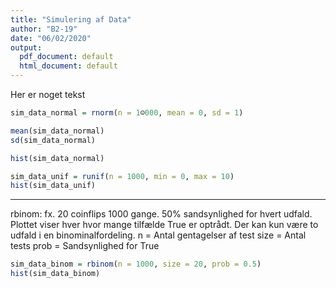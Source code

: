 ```yaml
---
title: "Simulering af Data"
author: "B2-19"
date: "06/02/2020"
output:
  pdf_document: default
  html_document: default
---
```


Her er noget tekst
```r
sim_data_normal = rnorm(n = 1☺000, mean = 0, sd = 1)

mean(sim_data_normal)
sd(sim_data_normal)

hist(sim_data_normal)
```

```r
sim_data_unif = runif(n = 1000, min = 0, max = 10)
hist(sim_data_unif)
```

-----
rbinom: fx. 20 coinflips 1000 gange. 50% sandsynlighed for hvert udfald. Plottet viser hver hvor mange tilfælde True er optrådt. Der kan kun være to udfald i en binominalfordeling.
n = Antal gentagelser af test
size = Antal tests
prob = Sandsynlighed for True
```r
sim_data_binom = rbinom(n = 1000, size = 20, prob = 0.5)
hist(sim_data_binom)
```



